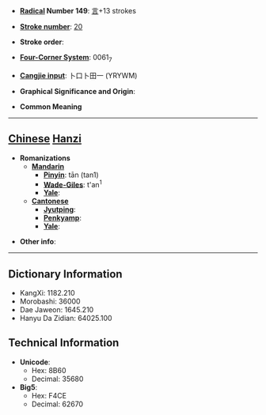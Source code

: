 * '''[[Wiktionary:Chinese radical index| Radical]] Number 149''': [[Wiktionary:Chinese radical index 言|言]]+13 strokes

* '''[[Wiktionary:Chinese total strokes index|Stroke number]]''': [[Wiktionary:Chinese total strokes index 20|20]]

* '''Stroke order''': 

* '''[[Wiktionary:Chinese four corner index|Four-Corner System]]''': 0061<sub>7</sub>

* '''[[Wiktionary:Chinese Cangjie index|Cangjie input]]''': 卜口卜田一 (YRYWM)

* '''Graphical Significance and Origin''': 

* '''Common Meaning'''

----

== [[Chinese]] [[Hanzi]] ==

* '''Romanizations'''
** '''[[Mandarin]]'''
*** '''[[Pinyin]]''': tān (tan1)
*** '''[[Wade-Giles]]''': t'an<sup>1</sup>
*** '''[[Yale]]''': 
** '''[[Cantonese]]'''
*** '''[[Jyutping]]''':
*** '''[[Penkyamp]]''': 
*** '''[[Yale]]''': 

* '''Other info''': 

----

== Dictionary Information ==

* KangXi: 1182.210
* Morobashi: 36000
* Dae Jaweon: 1645.210
* Hanyu Da Zidian: 64025.100

== Technical Information ==

* '''Unicode''':
** Hex: 8B60
** Decimal: 35680
* '''Big5''':
** Hex: F4CE
** Decimal: 62670